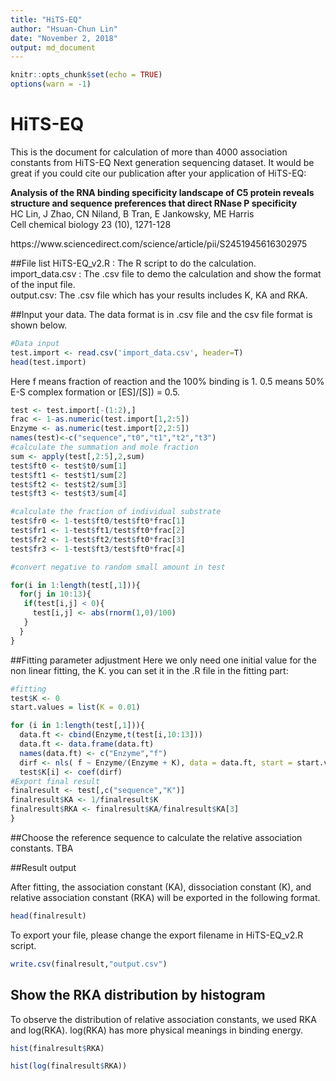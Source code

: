 ```yaml
---
title: "HiTS-EQ"
author: "Hsuan-Chun Lin"
date: "November 2, 2018"
output: md_document
---
```


```r
knitr::opts_chunk$set(echo = TRUE)
options(warn = -1)
```

# HiTS-EQ
This is the document for calculation of more than 4000 association constants from HiTS-EQ Next generation sequencing dataset.
It would be great if you could cite our publication after your application of HiTS-EQ:

**Analysis of the RNA binding specificity landscape of C5 protein reveals structure and sequence preferences that direct RNase P specificity**  
HC Lin, J Zhao, CN Niland, B Tran, E Jankowsky, ME Harris  
Cell chemical biology 23 (10), 1271-128  

https://www.sciencedirect.com/science/article/pii/S2451945616302975

##File list
HiTS-EQ_v2.R : The R script to do the calculation.  
import_data.csv : The .csv file to demo the calculation and show the format of the input file.  
output.csv: The .csv file which has your results includes K, KA and RKA.  

##Input your data. The data format is in .csv file and the csv file format is shown below.
```r
#Data input
test.import <- read.csv('import_data.csv', header=T)
head(test.import)
```
Here f means fraction of reaction and the 100% binding is 1. 0.5 means 50% E-S complex formation or [ES]/[S]) = 0.5.

```r
test <- test.import[-(1:2),]
frac <- 1-as.numeric(test.import[1,2:5])
Enzyme <- as.numeric(test.import[2,2:5])
names(test)<-c("sequence","t0","t1","t2","t3")
#calculate the summation and mole fraction
sum <- apply(test[,2:5],2,sum)
test$ft0 <- test$t0/sum[1]
test$ft1 <- test$t1/sum[2]
test$ft2 <- test$t2/sum[3]
test$ft3 <- test$t3/sum[4]

#calculate the fraction of individual substrate
test$fr0 <- 1-test$ft0/test$ft0*frac[1]
test$fr1 <- 1-test$ft1/test$ft0*frac[2]
test$fr2 <- 1-test$ft2/test$ft0*frac[3]
test$fr3 <- 1-test$ft3/test$ft0*frac[4]

#convert negative to random small amount in test

for(i in 1:length(test[,1])){
  for(j in 10:13){
   if(test[i,j] < 0){
     test[i,j] <- abs(rnorm(1,0)/100)
   } 
  }
}
```

##Fitting parameter adjustment
Here we only need one initial value for the non linear fitting, the K. you can set it in the .R file in the fitting part:
```r
#fitting
test$K <- 0
start.values = list(K = 0.01)
```

```r
for (i in 1:length(test[,1])){
  data.ft <- cbind(Enzyme,t(test[i,10:13]))
  data.ft <- data.frame(data.ft)
  names(data.ft) <- c("Enzyme","f")
  dirf <- nls( f ~ Enzyme/(Enzyme + K), data = data.ft, start = start.values)
  test$K[i] <- coef(dirf)
#Export final result  
finalresult <- test[,c("sequence","K")]
finalresult$KA <- 1/finalresult$K
finalresult$RKA <- finalresult$KA/finalresult$KA[3]
}
```
##Choose the reference sequence to calculate the relative association constants.
TBA

##Result output

After fitting, the association constant (KA), dissociation constant (K), and relative association constant (RKA) will be exported in the following format. 
```r
head(finalresult)
```
To export your file, please change the export filename in HiTS-EQ_v2.R script.
```r
write.csv(finalresult,"output.csv")
```
## Show the RKA distribution by histogram
To observe the distribution of relative association constants, we used RKA and log(RKA). log(RKA) has more physical meanings in binding energy.

```r
hist(finalresult$RKA)
```

```r
hist(log(finalresult$RKA))
```
